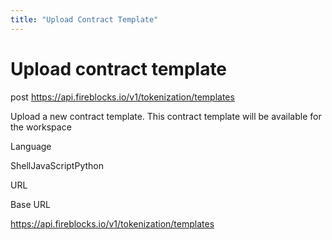 ```yaml
---
title: "Upload Contract Template"
---
```

  
  # Upload contract template

post https://api.fireblocks.io/v1/tokenization/templates

Upload a new contract template. This contract template will be available for the workspace

Language

ShellJavaScriptPython

URL

Base URL

https://api.fireblocks.io/v1/tokenization/templates